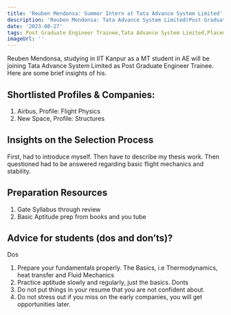 ```yaml
---
title: 'Reuben Mendonsa: Summer Intern at Tata Advance System Limited'
description: 'Reuben Mendonsa: Tata Advance System Limited(Post Graduate Engineer Trainee)'
date: '2023-08-27'
tags: Post Graduate Engineer Trainee,Tata Advance System Limited,Placement
imageUrl: ''
---
```


Reuben Mendonsa, studying in IIT Kanpur as a MT student in AE will be joining Tata Advance System Limited as Post Graduate Engineer Trainee. Here are some brief insights of his.

## Shortlisted Profiles & Companies:
1) Airbus, Profile: Flight Physics
2) New Space, Profile: Structures

## Insights on the Selection Process
First, had to introduce myself. Then have to describe my thesis work. Then questioned had to
be answered regarding basic flight mechanics and stability.

##  Preparation Resources
1) Gate Syllabus through review
2) Basic Aptitude prep from books and you tube

## Advice for students (dos and don’ts)? 
Dos
1) Prepare your fundamentals properly. The Basics, i.e Thermodynamics, heat transfer
and Fluid Mechanics
2) Practice aptitude slowly and regularly, just the basics.
Donts
1) Do not put things in your resume that you are not confident about.
2) Do not stress out if you miss on the early companies, you will get opportunities later.

